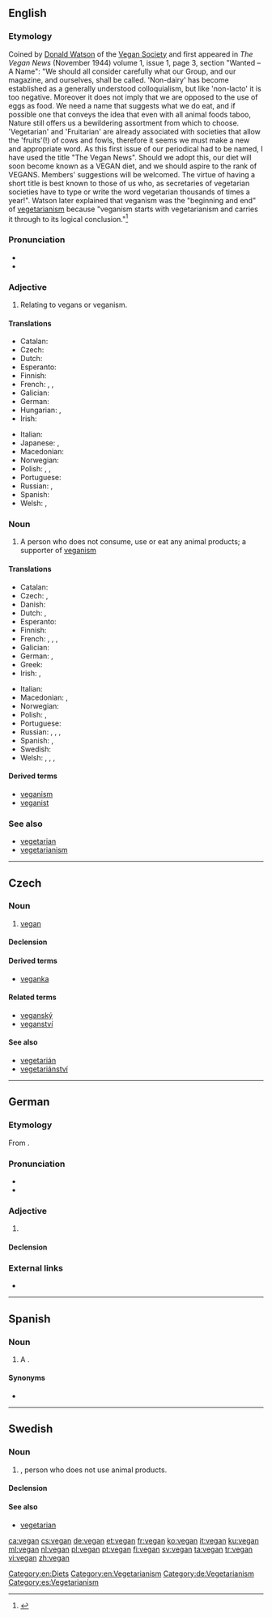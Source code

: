 {{also|Vegan}}
==English==
{{wikipedia}}

===Etymology===
Coined by [[w:Donald Watson|Donald Watson]] of the [[w:Vegan Society|Vegan Society]] and first appeared in ''The Vegan News'' (November 1944) volume 1, issue 1, page 3, section "Wanted&nbsp;– A Name": "We should all consider carefully what our Group, and our magazine, and ourselves, shall be called. 'Non-dairy' has become established as a generally understood colloquialism, but like 'non-lacto' it is too negative. Moreover it does not imply that we are opposed to the use of eggs as food. We need a name that suggests what we do eat, and if possible one that conveys the idea that even with all animal foods taboo, Nature still offers us a bewildering assortment from which to choose. 'Vegetarian' and 'Fruitarian' are already associated with societies that allow the 'fruits'(!) of cows and fowls, therefore it seems we must make a new and appropriate word. As this first issue of our periodical had to be named, I have used the title "The Vegan News". Should we adopt this, our diet will soon become known as a VEGAN diet, and we should aspire to the rank of VEGANS. Members' suggestions will be welcomed. The virtue of having a short title is best known to those of us who, as secretaries of vegetarian societies have to type or write the word vegetarian thousands of times a year!". Watson later explained that veganism was the "beginning and end" of [[vegetarianism]] because "veganism starts with vegetarianism and carries it through to its logical conclusion."<ref>{{cite news|title=Interview with Donald Watson - Vegan Founder|url=http://www.foodsforlife.org.uk/people/Donald-Watson-Vegan/Donald-Watson.html|publisher=Foods for Life|date=December 15, 2002}}</ref>

<references />

===Pronunciation===
* {{IPA|/ˈviːɡən/|lang=en}}
* {{rhymes|iːɡən|lang=en}}

===Adjective===
{{en-adj|-}}

# Relating to vegans or veganism.

====Translations====
{{trans-top|relating to vegans or veganism}}
* Catalan: {{t|ca|vegà}}
* Czech: {{t|cs|veganský}}
* Dutch: {{t+|nl|veganistisch}}
* Esperanto: {{t+|eo|vegana}}
* Finnish: {{t+|fi|vegaaninen}}
* French: {{t+|fr|végan|m}}, {{t+|fr|végane|m|f}}, {{t+|fr|végétalien}}
* Galician: {{t|gl|vegano}}
* German: {{t+|de|vegan}}
* Hungarian: {{t+|hu|vega}}, {{t|hu|vegán}}
* Irish: {{t|ga|veigeánach}}
{{trans-mid}}
* Italian: {{t+|it|vegano}}
* Japanese: {{t|ja|完全菜食主義者|tr=kanzen saishokushugisha|sc=Jpan}}, {{t|ja|ビーガン|tr=bīgan|sc=Jpan}}
* Macedonian: {{t|mk|вегански|tr=véganski}}
* Norwegian: {{t-needed|no}}
* Polish: {{t+|pl|wegański|m}}, {{t|pl|wegańska|f}}, {{t|pl|wegańskie}}
* Portuguese: {{t+|pt|vegano|m}}
* Russian: {{t+|ru|ве́ганский}}, {{t+|ru|вега́нский}}
* Spanish: {{t+|es|vegano}}
* Welsh: {{t|cy|feganaidd}}, {{t|cy|figanaidd}}
{{trans-bottom}}

===Noun===
{{en-noun}}

# A person who does not consume, use or eat any animal products; a supporter of [[veganism]]

====Translations====
{{trans-top|supporter of veganism}}
* Catalan: {{t|ca|vegà}}
* Czech: {{t+|cs|vegan|m}}, {{t|cs|veganka|f}}
* Danish: {{t|da|veganer}}
* Dutch: {{t+|nl|veganist|m}}, {{t+|nl|veganiste|f}}
* Esperanto: {{t+|eo|vegano}}
* Finnish: {{t+|fi|vegaani}}
* French: {{t+|fr|végan|m}}, {{t+|fr|végétalien|m}}, {{t+|fr|végétalienne|f}}, {{t+|fr|végane|m|f}}
* Galician: {{t|gl|vegano|m}}
* German: {{t+|de|Veganer|m}}, {{t+|de|Veganerin|f}}
* Greek: {{t|el|ακραιφνής χορτοφάγος|m|f}}
* Irish: {{t|ga|veigeán|m}}, {{t|ga|fíor-veigeatóir|m}}
{{trans-mid}}
* Italian: {{t+|it|vegano|m}}
* Macedonian: {{t|mk|веган|m|tr=végan}}, {{t|mk|веганка|f|tr=véganka}}
* Norwegian: {{t|no|veganer}}
* Polish: {{t+|pl|weganin|m}}, {{t+|pl|weganka|f}}
* Portuguese: {{t+|pt|vegano|m}}
* Russian: {{t+|ru|ве́ган|m}}, {{t+|ru|вега́н|m}}, {{t|ru|ве́ганка|f}}, {{t|ru|вега́нка|f}}
* Spanish: {{t+|es|vegano|m}}, {{t|es|vegana|f}}
* Swedish: {{t+|sv|vegan}}
* Welsh: {{t|cy|fegan}}, {{t|cy|figan}}, {{t|cy|cigwrthodwr caeth|m}}, {{t|cy|llysfwytäwr caeth|m}}
{{trans-bottom}}

====Derived terms====
* [[veganism]]
* [[veganist]]

===See also===
* [[vegetarian]]
* [[vegetarianism]]

[[Category:en:Diets]]
[[Category:en:Vegetarianism]]

----

==Czech==

===Noun===
{{cs-noun|g=m}}

# [[vegan]] {{gloss|veganism supporter}}

====Declension====
{{cs-decl-noun-auto|ma|veg|a|n}}

====Derived terms====
* [[veganka]] {{qualifier|feminine form}}

====Related terms====
* [[veganský]]
* [[veganství]] {{g|n}}

====See also====
* [[vegetarián]] {{g|m}}
* [[vegetariánství]] {{g|n}}

----

==German==

===Etymology===
From {{etyl|en|de}} {{m|en|vegan}}.

===Pronunciation===
* {{IPA|/veˈɡaːn/|lang=de}}
* {{rhymes|aːn|lang=de}}

===Adjective===
{{de-adjective|veganer|vegansten}}

# {{l|en|vegan}}

====Declension====
{{de-decl-adj|vegan|veganer|veganst}}

===External links===
* {{R:Duden}}

[[Category:de:Vegetarianism]]

----

==Spanish==

===Noun===
{{es-noun|m}}

# A {{l|en|vegan}}.

====Synonyms====
* {{l|es|vegano}}

[[Category:es:Vegetarianism]]

----

==Swedish==

===Noun===
{{sv-noun|c}}

# {{l|en|vegan}}, person who does not use animal products.

====Declension====
{{sv-infl-noun-c-r|2=vegane}}

====See also====
* [[vegetarian]]

[[ca:vegan]]
[[cs:vegan]]
[[de:vegan]]
[[et:vegan]]
[[fr:vegan]]
[[ko:vegan]]
[[it:vegan]]
[[ku:vegan]]
[[ml:vegan]]
[[nl:vegan]]
[[pl:vegan]]
[[pt:vegan]]
[[fi:vegan]]
[[sv:vegan]]
[[ta:vegan]]
[[tr:vegan]]
[[vi:vegan]]
[[zh:vegan]]